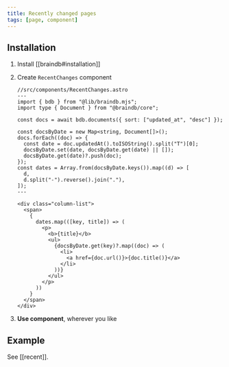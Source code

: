 ```yaml
---
title: Recently changed pages
tags: [page, component]
---
```


## Installation


<Steps>

1. Install [[braindb#installation]]
2. Create `RecentChanges` component

   ```astro
   //src/components/RecentChanges.astro
   ---
   import { bdb } from "@lib/braindb.mjs";
   import type { Document } from "@braindb/core";

   const docs = await bdb.documents({ sort: ["updated_at", "desc"] });

   const docsByDate = new Map<string, Document[]>();
   docs.forEach((doc) => {
     const date = doc.updatedAt().toISOString().split("T")[0];
     docsByDate.set(date, docsByDate.get(date) || []);
     docsByDate.get(date)?.push(doc);
   });
   const dates = Array.from(docsByDate.keys()).map((d) => [
     d,
     d.split("-").reverse().join("."),
   ]);
   ---

   <div class="column-list">
     <span>
       {
         dates.map(([key, title]) => (
           <p>
             <b>{title}</b>
             <ul>
               {docsByDate.get(key)?.map((doc) => (
                 <li>
                   <a href={doc.url()}>{doc.title()}</a>
                 </li>
               ))}
             </ul>
           </p>
         ))
       }
     </span>
   </div>
   ```

3. **Use component**, wherever you like

</Steps>

## Example

See [[recent]].

